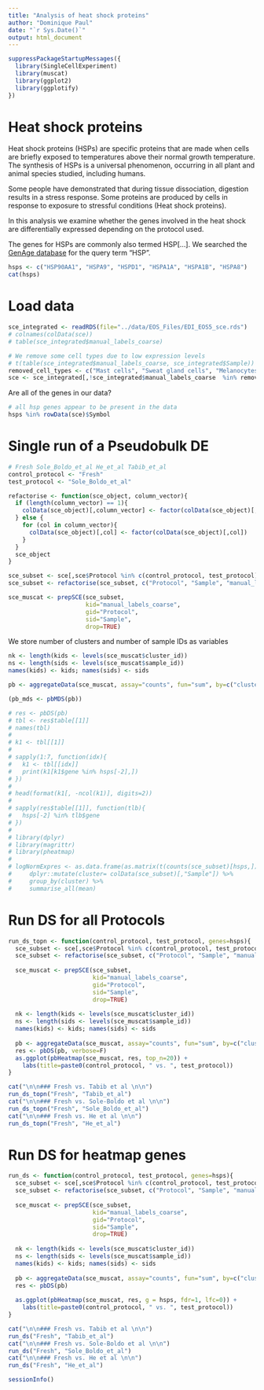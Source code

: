 ```yaml
---
title: "Analysis of heat shock proteins"
author: "Dominique Paul"
date: "`r Sys.Date()`"
output: html_document
---
```


```r
suppressPackageStartupMessages({
  library(SingleCellExperiment)
  library(muscat)
  library(ggplot2)
  library(ggplotify)
})
```

# Heat shock proteins

Heat shock proteins (HSPs) are specific proteins that are made when cells are briefly exposed to temperatures above their normal growth temperature. The synthesis of HSPs is a universal phenomenon, occurring in all plant and animal species studied, including humans.

Some people have demonstrated that during tissue dissociation, digestion results in a stress response. Some proteins are produced by cells in response to exposure to stressful conditions (Heat shock proteins). 

In this analysis we examine whether the genes involved in the heat shock are differentially expressed depending on the protocol used.

The genes for HSPs are commonly also termed HSP[...]. We searched the [GenAge database](https://genomics.senescence.info/genes/query.php?search=HSP) for the query term "HSP".

```r
hsps <- c("HSP90AA1", "HSPA9", "HSPD1", "HSPA1A", "HSPA1B", "HSPA8")
cat(hsps)
```

# Load data

```r
sce_integrated <- readRDS(file="../data/EOS_Files/EDI_EOS5_sce.rds")
# colnames(colData(sce))
# table(sce_integrated$manual_labels_coarse)

# We remove some cell types due to low expression levels
# t(table(sce_integrated$manual_labels_coarse, sce_integrated$Sample))
removed_cell_types <- c("Mast cells", "Sweat gland cells", "Melanocytes/Schwann cells/Neuronal cells")
sce <- sce_integrated[,!sce_integrated$manual_labels_coarse  %in% removed_cell_types]
```

Are all of the genes in our data?

```r
# all hsp genes appear to be present in the data
hsps %in% rowData(sce)$Symbol
```

# Single run of a Pseudobulk DE

```r
# Fresh Sole_Boldo_et_al He_et_al Tabib_et_al
control_protocol <- "Fresh"
test_protocol <- "Sole_Boldo_et_al"

refactorise <- function(sce_object, column_vector){
  if (length(column_vector) == 1){
    colData(sce_object)[,column_vector] <- factor(colData(sce_object)[, column_vector])
  } else {
    for (col in column_vector){
      colData(sce_object)[,col] <- factor(colData(sce_object)[,col])
    }
  }
  sce_object
}

sce_subset <- sce[,sce$Protocol %in% c(control_protocol, test_protocol)]
sce_subset <- refactorise(sce_subset, c("Protocol", "Sample", "manual_labels_coarse"))

sce_muscat <- prepSCE(sce_subset,
                      kid="manual_labels_coarse",
                      gid="Protocol",
                      sid="Sample",
                      drop=TRUE)
```

We store number of clusters and number of sample IDs as variables

```r
nk <- length(kids <- levels(sce_muscat$cluster_id))
ns <- length(sids <- levels(sce_muscat$sample_id))
names(kids) <- kids; names(sids) <- sids

pb <- aggregateData(sce_muscat, assay="counts", fun="sum", by=c("cluster_id", "sample_id"))

(pb_mds <- pbMDS(pb))
```

```r
# res <- pbDS(pb)
# tbl <- res$table[[1]]
# names(tbl)
# 
# k1 <- tbl[[1]]
# 
# sapply(1:7, function(idx){
#   k1 <- tbl[[idx]]
#   print(k1[k1$gene %in% hsps[-2],])
# })
# 
# head(format(k1[, -ncol(k1)], digits=2))
# 
# sapply(res$table[[1]], function(tlb){
#   hsps[-2] %in% tlb$gene
# })
# 
# library(dplyr)
# library(magrittr)
# library(pheatmap)
# 
# logNormExpres <- as.data.frame(as.matrix(t(counts(sce_subset)[hsps,]))) %>% 
#     dplyr::mutate(cluster= colData(sce_subset)[,"Sample"]) %>%
#     group_by(cluster) %>% 
#     summarise_all(mean)
```

# Run DS for all Protocols {.tabset}

```r
run_ds_topn <- function(control_protocol, test_protocol, genes=hsps){
  sce_subset <- sce[,sce$Protocol %in% c(control_protocol, test_protocol)]
  sce_subset <- refactorise(sce_subset, c("Protocol", "Sample", "manual_labels_coarse"))
  
  sce_muscat <- prepSCE(sce_subset,
                        kid="manual_labels_coarse",
                        gid="Protocol",
                        sid="Sample",
                        drop=TRUE)
  
  nk <- length(kids <- levels(sce_muscat$cluster_id))
  ns <- length(sids <- levels(sce_muscat$sample_id))
  names(kids) <- kids; names(sids) <- sids
  
  pb <- aggregateData(sce_muscat, assay="counts", fun="sum", by=c("cluster_id", "sample_id"), verbose=F)
  res <- pbDS(pb, verbose=F)
  as.ggplot(pbHeatmap(sce_muscat, res, top_n=20)) +
    labs(title=paste0(control_protocol, " vs. ", test_protocol))
}

cat("\n\n### Fresh vs. Tabib et al \n\n")
run_ds_topn("Fresh", "Tabib_et_al")
cat("\n\n### Fresh vs. Sole-Boldo et al \n\n")
run_ds_topn("Fresh", "Sole_Boldo_et_al")
cat("\n\n### Fresh vs. He et al \n\n")
run_ds_topn("Fresh", "He_et_al")
```

# Run DS for heatmap genes {.tabset}

```r
run_ds <- function(control_protocol, test_protocol, genes=hsps){
  sce_subset <- sce[,sce$Protocol %in% c(control_protocol, test_protocol)]
  sce_subset <- refactorise(sce_subset, c("Protocol", "Sample", "manual_labels_coarse"))
  
  sce_muscat <- prepSCE(sce_subset,
                        kid="manual_labels_coarse",
                        gid="Protocol",
                        sid="Sample",
                        drop=TRUE)
  
  nk <- length(kids <- levels(sce_muscat$cluster_id))
  ns <- length(sids <- levels(sce_muscat$sample_id))
  names(kids) <- kids; names(sids) <- sids
  
  pb <- aggregateData(sce_muscat, assay="counts", fun="sum", by=c("cluster_id", "sample_id"))
  res <- pbDS(pb)
  
  as.ggplot(pbHeatmap(sce_muscat, res, g = hsps, fdr=1, lfc=0)) +
    labs(title=paste0(control_protocol, " vs. ", test_protocol))
}

cat("\n\n### Fresh vs. Tabib et al \n\n")
run_ds("Fresh", "Tabib_et_al")
cat("\n\n### Fresh vs. Sole-Boldo et al \n\n")
run_ds("Fresh", "Sole_Boldo_et_al")
cat("\n\n### Fresh vs. He et al \n\n")
run_ds("Fresh", "He_et_al")
```




```r
sessionInfo()
```